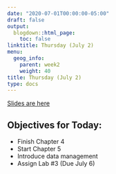```yaml
---
date: "2020-07-01T00:00:00-05:00"
draft: false
output:
  blogdown::html_page:
    toc: false
linktitle: Thursday (July 2)
menu:
  geog_info:
    parent: week2
    weight: 40
title: Thursday (July 2)
type: docs
---
```


[Slides are here](https://murraygeo.com/slides/intro_geographic_information/Day09/slides.html)

## Objectives for Today:
- Finish Chapter 4
- Start Chapter 5
- Introduce data management
- Assign Lab #3 (Due July 6)